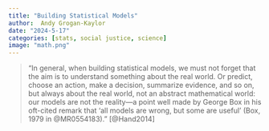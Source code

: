 ```yaml
---
title: "Building Statistical Models"
author:  Andy Grogan-Kaylor 
date: "2024-5-17"
categories: [stats, social justice, science]
image: "math.png"
---
```


> "In general, when building statistical models, we must not forget that the aim is to understand something about the real world. Or predict, choose an action, make a decision, summarize evidence, and so on, but always about the real world, not an abstract mathematical world: our models are not the reality—a point well made by George Box in his oft-cited remark that 'all models are wrong, but some are useful' (Box, 1979 in @MR0554183)." [@Hand2014]


